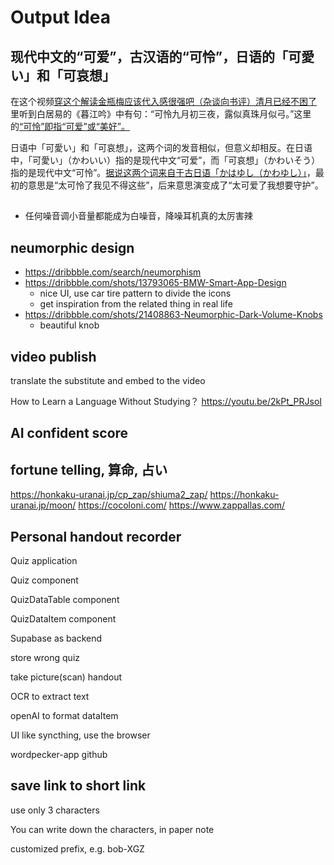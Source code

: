 # Output Idea

## 现代中文的“可爱”，古汉语的“可怜”，日语的「可愛い」和「可哀想」

在这个视频[穿这个解读金瓶梅应该代入感很强吧（杂谈向书评）清月已经不困了
](https://youtu.be/DieKHDp8vEc?t=2686)里听到白居易的《暮江吟》中有句：“可怜九月初三夜，露似真珠月似弓。”这里的[“可怜”即指“可爱”或“美好”。](https://shici.com.cn/word/detail_28032)

日语中「可愛い」和「可哀想」，这两个词的发音相似，但意义却相反。在日语中，「可愛い」（かわいい）指的是现代中文“可爱”，而「可哀想」（かわいそう）指的是现代中文“可怜”。[据说这两个词来自于古日语「かはゆし（かわゆし）」](https://gogen-yurai.jp/kawaii/)，最初的意思是“太可怜了我见不得这些”，后来意思演变成了“太可爱了我想要守护”。

##

- 任何噪音调小音量都能成为白噪音，降噪耳机真的太厉害辣

## neumorphic design

- https://dribbble.com/search/neumorphism
- https://dribbble.com/shots/13793065-BMW-Smart-App-Design
  - nice UI, use car tire pattern to divide the icons
  - get inspiration from the related thing in real life
- https://dribbble.com/shots/21408863-Neumorphic-Dark-Volume-Knobs
  - beautiful knob


## video publish

translate the substitute and embed to the video

How to Learn a Language Without Studying？
https://youtu.be/2kPt_PRJsoI


## AI confident score

## fortune telling, 算命, 占い

https://honkaku-uranai.jp/cp_zap/shiuma2_zap/
https://honkaku-uranai.jp/moon/
https://cocoloni.com/
https://www.zappallas.com/
## Personal handout recorder

Quiz application

Quiz component

QuizDataTable component

QuizDataItem component

Supabase as backend

store wrong quiz

take picture(scan) handout

OCR to extract text

openAI to format dataItem

UI like syncthing, use the browser

wordpecker-app github


## save link to short link

use only 3 characters

You can write down the characters, in paper note

customized prefix, e.g. bob-XGZ





